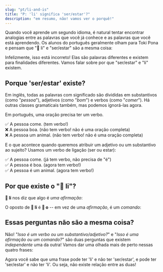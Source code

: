 ```yaml
---
slug: "pt/li-and-is"
title: "P: 'li' significa 'ser/estar'?"
description: "em resumo, não! vamos ver o porquê!"
---
```



Quando você aprende um segundo idioma, é natural tentar encontrar analogias entre as palavras que você já conhece e as palavras que você está aprendendo. Os alunos do português geralmente olham para Toki Pona e pensam que "󱤧 li" e "ser/estar" são a mesma coisa:

<List>
  <Sentence sp="󱥴<b>󱤧</b>󱥔" sl="waso <b>li</b> pona." m="O pássaro <b>é</b> bom." />
</List>

Infelizmente, isso está incorreto! Elas são palavras diferentes e existem para finalidades diferentes. Vamos falar sobre por que "ser/estar" e "li" existem.

## Porque 'ser/estar' existe?

Em inglês, todas as palavras com significado são divididas em substantivos (como "*pessoa*"), adjetivos (como "*bom*") e verbos (como "*comer*"). Há outras classes gramaticais também, mas podemos ignorá-las agora.

Em português, uma oração precisa ter um verbo.

✅ A pessoa come. (tem verbo!)  
❌ A pessoa boa. (não tem verbo! não é uma oração completa)  
❌ A pessoa um animal. (não tem verbo! não é uma oração completa)

E o que acontece quando queremos atribuir um adjetivo ou um substantivo ao sujeito?
Usamos um verbo de ligação (ser ou estar):

✅ A pessoa come. (já tem verbo, não precisa de "é")  
✅ A pessoa é boa. (agora tem verbo!)  
✅ A pessoa é um animal. (agora tem verbo!)

## Por que existe o "󱤧 li"?

**󱤧 li** nos diz que algo é *uma afirmação*:

<List>
  <Word sl="jan li moku." m="A pessoa come." />
  <Word sl="jan li pona." m="A pessoa é boa." />
  <Word sl="jan li soweli." m="A pessoa é um animal." />
</List>

O oposto de **󱤧 li** é **󱥄 o** -- em vez de uma *afirmação*, é um *comando*:

<List>
  <Word sl="jan o moku!" m="Pessoa, coma!" />
  <Word sl="jan o pona!" m="Pessoa seja!" />
  <Word sl="jan o soweli!" m="Pessoa, seja um animal!" />
</List>

## Essas perguntas não são a mesma coisa?

Não! "*Isso é um verbo ou um substantivo/adjetivo?*" e "*Isso é uma afirmação ou um comando?*" são duas perguntas que existem *independente* uma da outra! Vamos dar uma olhada mais de perto nessas quatro frases:

<List>
  <Word sl="jan li moku." m="A pessoa come.<br />Afirmação → 󱤧 li. Verbo → não-'ser/estar'." />
  <Word sl="jan li pona." m="A pessoa é boa.<br />Afirmação → 󱤧 li. Adjetivo → precisa de 'ser/estar'." />
  <Word sl="jan o moku!" m="Pessoa, coma!<br />Comando → 󱥄 o. Verbo → não-'ser/estar'." />
  <Word sl="jan o pona!" m="Pessoa, seja boa!<br />Comando → 󱥄 o. Adjetivo → precisa de 'ser/estar'." />
</List>

Agora você sabe que uma frase pode ter 'li' e não ter 'ser/estar', e pode ter 'ser/estar' e não ter 'li'. Ou seja, não existe relação entre as duas!
